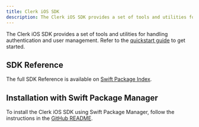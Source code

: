 ```yaml
---
title: Clerk iOS SDK
description: The Clerk iOS SDK provides a set of tools and utilities for handling authentication and user management.
---
```


The Clerk iOS SDK provides a set of tools and utilities for handling authentication and user management. Refer to the [quickstart guide](/docs/quickstarts/ios) to get started.

## SDK Reference

The full SDK Reference is available on [Swift Package Index](https://swiftpackageindex.com/clerk/clerk-ios/main/documentation/clerk).

## Installation with Swift Package Manager

To install the Clerk iOS SDK using Swift Package Manager, follow the instructions in the [GitHub README](https://github.com/clerk/clerk-ios?tab=readme-ov-file#-installation).
